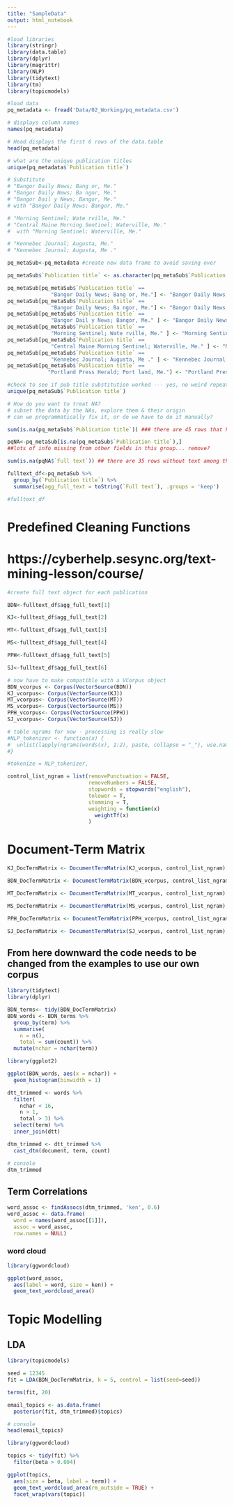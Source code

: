 ```yaml
---
title: "SampleData"
output: html_notebook
---
```



```r
#load libraries
library(stringr)
library(data.table)
library(dplyr)
library(magrittr)
library(NLP)
library(tidytext)
library(tm)
library(topicmodels)

#load data
pq_metadata <- fread('Data/02_Working/pq_metadata.csv')

# displays column names
names(pq_metadata)

```

```r
# Head displays the first 6 rows of the data.table
head(pq_metadata)

```

```r
# what are the unique publication titles 
unique(pq_metadata$`Publication title`)

```

```r
# Substitute 
# "Bangor Daily News; Bang or, Me."  
# "Bangor Daily News; Ba ngor, Me." 
# "Bangor Dail y News; Bangor, Me."  
# with "Bangor Daily News; Bangor, Me."  

# "Morning Sentinel; Wate rville, Me." 
# "Central Maine Morning Sentinel; Waterville, Me."
#  with "Morning Sentinel; Waterville, Me."       

# "Kennebec Journal; Augusta, Me." 
# "Kennebec Journal; Augusta, Me ."

pq_metaSub<-pq_metadata #create new data frame to avoid saving over

pq_metaSub$`Publication title` <- as.character(pq_metaSub$`Publication title`)

pq_metaSub[pq_metaSub$`Publication title` == 
              "Bangor Daily News; Bang or, Me."] <- "Bangor Daily News; Bangor, Me."
pq_metaSub[pq_metaSub$`Publication title` == 
              "Bangor Daily News; Ba ngor, Me."] <- "Bangor Daily News; Bangor, Me."
pq_metaSub[pq_metaSub$`Publication title` == 
              "Bangor Dail y News; Bangor, Me." ] <- "Bangor Daily News; Bangor, Me."
pq_metaSub[pq_metaSub$`Publication title` == 
              "Morning Sentinel; Wate rville, Me." ] <- "Morning Sentinel; Waterville, Me."
pq_metaSub[pq_metaSub$`Publication title` == 
              "Central Maine Morning Sentinel; Waterville, Me." ] <- "Morning Sentinel; Waterville, Me."
pq_metaSub[pq_metaSub$`Publication title` == 
              "Kennebec Journal; Augusta, Me ." ] <- "Kennebec Journal; Augusta, Me."
pq_metaSub[pq_metaSub$`Publication title` == 
             "Portland Press Herald; Port land, Me."] <- "Portland Press Herald; Portland, Me."

#check to see if pub title substitution worked --- yes, no weird repeats
unique(pq_metaSub$`Publication title`)
```


```r

# How do you want to treat NA?
# subset the data by the NAs, explore them & their origin
# can we programmatically fix it, or do we have to do it manually?

sum(is.na(pq_metaSub$`Publication title`)) ### there are 45 rows that have NAs

pqNA<-pq_metaSub[is.na(pq_metaSub$`Publication title`),]
##lots of info missing from other fields in this group... remove? 

sum(is.na(pqNA$`Full text`)) ## there are 35 rows without text among those without titles


```

```r

fulltext_df<-pq_metaSub %>%
  group_by(`Publication title`) %>%
  summarise(agg_full_text = toString(`Full text`), .groups = 'keep')

```

```r

#fulltext_df

```

# Predefined Cleaning Functions
# https://cyberhelp.sesync.org/text-mining-lesson/course/

```r

#create full text object for each publication

BDN<-fulltext_df$agg_full_text[1]

KJ<-fulltext_df$agg_full_text[2]

MT<-fulltext_df$agg_full_text[3]

MS<-fulltext_df$agg_full_text[4]

PPH<-fulltext_df$agg_full_text[5]

SJ<-fulltext_df$agg_full_text[6]

# now have to make compatible with a VCorpus object
BDN_vcorpus <- Corpus(VectorSource(BDN)) 
KJ_vcorpus<- Corpus(VectorSource(KJ)) 
MT_vcorpus<- Corpus(VectorSource(MT)) 
MS_vcorpus<- Corpus(VectorSource(MS)) 
PPH_vcorpus<- Corpus(VectorSource(PPH)) 
SJ_vcorpus<- Corpus(VectorSource(SJ)) 

```



```r
# table ngrams for now - processing is really slow
#NLP_tokenizer <- function(x) {
#  unlist(lapply(ngrams(words(x), 1:2), paste, collapse = "_"), use.names = FALSE)
#}

```

```r

#tokenize = NLP_tokenizer,

control_list_ngram = list(removePunctuation = FALSE,
                          removeNumbers = FALSE, 
                          stopwords = stopwords("english"), 
                          tolower = T, 
                          stemming = T, 
                          weighting = function(x)
                            weightTf(x)
                          )

```

# Document-Term Matrix

```r
KJ_DocTermMatrix <- DocumentTermMatrix(KJ_vcorpus, control_list_ngram)

BDN_DocTermMatrix <- DocumentTermMatrix(BDN_vcorpus, control_list_ngram)

MT_DocTermMatrix <- DocumentTermMatrix(MT_vcorpus, control_list_ngram)

MS_DocTermMatrix <- DocumentTermMatrix(MS_vcorpus, control_list_ngram)

PPH_DocTermMatrix <- DocumentTermMatrix(PPH_vcorpus, control_list_ngram)

SJ_DocTermMatrix <- DocumentTermMatrix(SJ_vcorpus, control_list_ngram)

```


## From here downward the code needs to be changed from the examples to use our own corpus

```r

library(tidytext)
library(dplyr)

BDN_terms<- tidy(BDN_DocTermMatrix)
BDN_words <- BDN_terms %>%
  group_by(term) %>%
  summarise(
    n = n(),
    total = sum(count)) %>%
  mutate(nchar = nchar(term))


```

```r

library(ggplot2)

ggplot(BDN_words, aes(x = nchar)) +
  geom_histogram(binwidth = 1)

```

```r
dtt_trimmed <- words %>%
  filter(
    nchar < 16,
    n > 1,
    total > 3) %>%
  select(term) %>%
  inner_join(dtt)

```

```r
dtm_trimmed <- dtt_trimmed %>%
  cast_dtm(document, term, count)

```

```r
# console
dtm_trimmed

```

## Term Correlations


```r
word_assoc <- findAssocs(dtm_trimmed, 'ken', 0.6)
word_assoc <- data.frame(
  word = names(word_assoc[[1]]),
  assoc = word_assoc,
  row.names = NULL)

```

### word cloud

```r
library(ggwordcloud)

ggplot(word_assoc,
  aes(label = word, size = ken)) +
  geom_text_wordcloud_area()

```


# Topic Modelling

## LDA
```r
library(topicmodels)

seed = 12345
fit = LDA(BDN_DocTermMatrix, k = 5, control = list(seed=seed))
```


```r
terms(fit, 20)

```


```r
email_topics <- as.data.frame(
  posterior(fit, dtm_trimmed)$topics)

```

```r
# console
head(email_topics)

```


```r
library(ggwordcloud)

topics <- tidy(fit) %>%
  filter(beta > 0.004)

ggplot(topics,
  aes(size = beta, label = term)) +
  geom_text_wordcloud_area(rm_outside = TRUE) +
  facet_wrap(vars(topic))
```